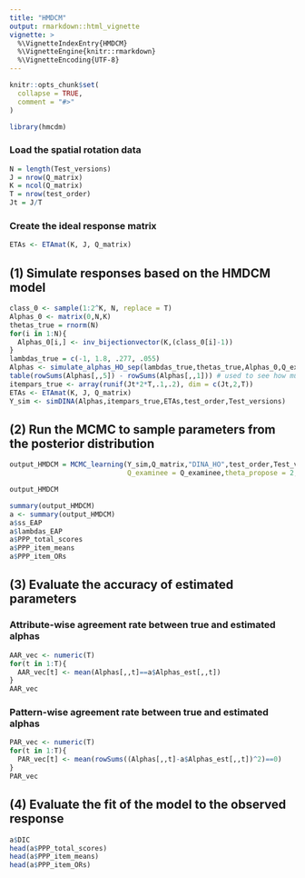 ```yaml
---
title: "HMDCM"
output: rmarkdown::html_vignette
vignette: >
  %\VignetteIndexEntry{HMDCM}
  %\VignetteEngine{knitr::rmarkdown}
  %\VignetteEncoding{UTF-8}
---
```


```r
knitr::opts_chunk$set(
  collapse = TRUE,
  comment = "#>"
)
```

```r
library(hmcdm)
```

### Load the spatial rotation data

```r
N = length(Test_versions)
J = nrow(Q_matrix)
K = ncol(Q_matrix)
T = nrow(test_order)
Jt = J/T
```

### Create the ideal response matrix

```r
ETAs <- ETAmat(K, J, Q_matrix)
```


## (1) Simulate responses based on the HMDCM model

```r
class_0 <- sample(1:2^K, N, replace = T)
Alphas_0 <- matrix(0,N,K)
thetas_true = rnorm(N)
for(i in 1:N){
  Alphas_0[i,] <- inv_bijectionvector(K,(class_0[i]-1))
}
lambdas_true = c(-1, 1.8, .277, .055)
Alphas <- simulate_alphas_HO_sep(lambdas_true,thetas_true,Alphas_0,Q_examinee,T,Jt)
table(rowSums(Alphas[,,5]) - rowSums(Alphas[,,1])) # used to see how much transition has taken place
itempars_true <- array(runif(Jt*2*T,.1,.2), dim = c(Jt,2,T))
ETAs <- ETAmat(K, J, Q_matrix)
Y_sim <- simDINA(Alphas,itempars_true,ETAs,test_order,Test_versions)
```

## (2) Run the MCMC to sample parameters from the posterior distribution

```r
output_HMDCM = MCMC_learning(Y_sim,Q_matrix,"DINA_HO",test_order,Test_versions,100,30,
                             Q_examinee = Q_examinee,theta_propose = 2,deltas_propose = c(.45,.35,.25,.06))

output_HMDCM

summary(output_HMDCM)
a <- summary(output_HMDCM)
a$ss_EAP
a$lambdas_EAP
a$PPP_total_scores
a$PPP_item_means
a$PPP_item_ORs

```


## (3) Evaluate the accuracy of estimated parameters

### Attribute-wise agreement rate between true and estimated alphas

```r
AAR_vec <- numeric(T)
for(t in 1:T){
  AAR_vec[t] <- mean(Alphas[,,t]==a$Alphas_est[,,t])
}
AAR_vec
```

### Pattern-wise agreement rate between true and estimated alphas

```r
PAR_vec <- numeric(T)
for(t in 1:T){
  PAR_vec[t] <- mean(rowSums((Alphas[,,t]-a$Alphas_est[,,t])^2)==0)
}
PAR_vec
```


## (4) Evaluate the fit of the model to the observed response

```r
a$DIC
head(a$PPP_total_scores)
head(a$PPP_item_means)
head(a$PPP_item_ORs)
```


